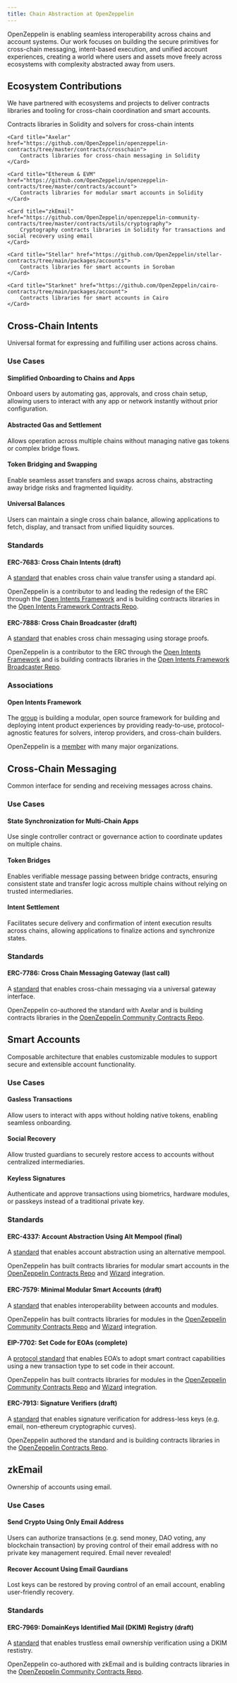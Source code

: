 ```yaml
---
title: Chain Abstraction at OpenZeppelin
---
```


OpenZeppelin is enabling seamless interoperability across chains and account systems. Our work focuses on building the secure primitives for cross-chain messaging, intent-based execution, and unified account experiences, creating a world where users and assets move freely across ecosystems with complexity abstracted away from users.

## Ecosystem Contributions

We have partnered with ecosystems and projects to deliver contracts libraries and tooling for cross-chain coordination and smart accounts.

<Cards>
    <Card title="Open Intents Framework" href="https://github.com/openintentsframework">
        Contracts libraries in Solidity and solvers for cross-chain intents
    </Card>

    <Card title="Axelar" href="https://github.com/OpenZeppelin/openzeppelin-contracts/tree/master/contracts/crosschain">
        Contracts libraries for cross-chain messaging in Solidity
    </Card>

    <Card title="Ethereum & EVM" href="https://github.com/OpenZeppelin/openzeppelin-contracts/tree/master/contracts/account">
        Contracts libraries for modular smart accounts in Solidity
    </Card>

    <Card title="zkEmail" href="https://github.com/OpenZeppelin/openzeppelin-community-contracts/tree/master/contracts/utils/cryptography">
        Cryptography contracts libraries in Solidity for transactions and social recovery using email
    </Card>

    <Card title="Stellar" href="https://github.com/OpenZeppelin/stellar-contracts/tree/main/packages/accounts">
        Contracts libraries for smart accounts in Soroban
    </Card>

    <Card title="Starknet" href="https://github.com/OpenZeppelin/cairo-contracts/tree/main/packages/account">
        Contracts libraries for smart accounts in Cairo
    </Card>
</Cards>

## Cross-Chain Intents

Universal format for expressing and fulfilling user actions across chains.

### Use Cases

#### Simplified Onboarding to Chains and Apps

Onboard users by automating gas, approvals, and cross chain setup, allowing users to interact with any app or network instantly without prior configuration.

#### Abstracted Gas and Settlement

Allows operation across multiple chains without managing native gas tokens or complex bridge flows.

#### Token Bridging and Swapping

Enable seamless asset transfers and swaps across chains, abstracting away bridge risks and fragmented liquidity.

#### Universal Balances

Users can maintain a single cross chain balance, allowing applications to fetch, display, and transact from unified liquidity sources.

### Standards

#### ERC-7683: Cross Chain Intents (draft)

A [standard](https://eips.ethereum.org/EIPS/eip-7683) that enables cross chain value transfer using a standard api.

OpenZeppelin is a contributor to and leading the redesign of the ERC through the [Open Intents Framework](https://www.openintents.xyz/The-Open-Intents-Framework-Intents-As-A-Public-Good-1976d35200d680fb8215f28775e067ec) and is building contracts libraries in the [Open Intents Framework Contracts Repo](https://github.com/openintentsframework/oif-contracts).

#### ERC-7888: Cross Chain Broadcaster (draft)

A [standard](https://eips.ethereum.org/EIPS/eip-7888) that enables cross chain messaging using storage proofs.

OpenZeppelin is a contributor to the ERC through the [Open Intents Framework](https://www.openintents.xyz/The-Open-Intents-Framework-Intents-As-A-Public-Good-1976d35200d680fb8215f28775e067ec) and is building contracts libraries in the [Open Intents Framework Broadcaster Repo](https://github.com/openintentsframework/broadcaster).

### Associations

#### Open Intents Framework

The [group](https://www.openintents.xyz/) is building a modular, open source framework for building and deploying intent product experiences by providing ready-to-use, protocol-agnostic features for solvers, interop providers, and cross-chain builders.

OpenZeppelin is a [member](https://www.openintents.xyz/#1976d35200d68051bfe5f0bdb3ced9bc) with many major organizations.

## Cross-Chain Messaging

Common interface for sending and receiving messages across chains.

### Use Cases

#### State Synchronization for Multi-Chain Apps

Use single controller contract or governance action to coordinate updates on multiple chains.

#### Token Bridges

Enables verifiable message passing between bridge contracts, ensuring consistent state and transfer logic across multiple chains without relying on trusted intermediaries.

#### Intent Settlement

Facilitates secure delivery and confirmation of intent execution results across chains, allowing applications to finalize actions and synchronize states.

### Standards

#### ERC-7786: Cross Chain Messaging Gateway (last call)

A [standard](https://eips.ethereum.org/EIPS/eip-7786) that enables cross-chain messaging via a universal gateway interface.

OpenZeppelin co-authored the standard with Axelar and is building contracts libraries in the [OpenZeppelin Community Contracts Repo](https://github.com/OpenZeppelin/openzeppelin-community-contracts/tree/master/contracts/crosschain).

## Smart Accounts

Composable architecture that enables customizable modules to support secure and extensible account functionality.

### Use Cases

#### Gasless Transactions

Allow users to interact with apps without holding native tokens, enabling seamless onboarding.

#### Social Recovery

Allow trusted guardians to securely restore access to accounts without centralized intermediaries.

#### Keyless Signatures

Authenticate and approve transactions using biometrics, hardware modules, or passkeys instead of a traditional private key.

### Standards

#### ERC-4337: Account Abstraction Using Alt Mempool (final)

A [standard](https://eips.ethereum.org/EIPS/eip-4337) that enables account abstraction using an alternative mempool.

OpenZeppelin has built contracts libraries for modular smart accounts in the [OpenZeppelin Contracts Repo](https://github.com/OpenZeppelin/openzeppelin-contracts/tree/master/contracts/account) and [Wizard](https://wizard.openzeppelin.com/#account) integration.

#### ERC-7579: Minimal Modular Smart Accounts (draft)

A [standard](https://eips.ethereum.org/EIPS/eip-7579) that enables interoperability between accounts and modules.

OpenZeppelin has built contracts libraries for modules in the [OpenZeppelin Community Contracts Repo](https://github.com/OpenZeppelin/openzeppelin-community-contracts/tree/master/contracts/account/modules) and [Wizard](https://wizard.openzeppelin.com/#account) integration.

#### EIP-7702: Set Code for EOAs (complete)

A [protocol standard](https://eips.ethereum.org/EIPS/eip-7702) that enables EOA’s to adopt smart contract capabilities using a new transaction type to set code in their account.

OpenZeppelin has built contracts libraries for modules in the [OpenZeppelin Community Contracts Repo](https://github.com/OpenZeppelin/openzeppelin-community-contracts/tree/master/contracts/account/modules) and [Wizard](https://wizard.openzeppelin.com/#account) integration.

#### ERC-7913: Signature Verifiers (draft)

A [standard](https://eips.ethereum.org/EIPS/eip-7913) that enables signature verification for address-less keys (e.g. email, non-ethereum cryptographic curves).

OpenZeppelin authored the standard and is building contracts libraries in the [OpenZeppelin Contracts Repo](https://github.com/OpenZeppelin/openzeppelin-contracts/tree/master/contracts/utils/cryptography/verifiers).

## zkEmail

Ownership of accounts using email.

### Use Cases

#### Send Crypto Using Only Email Address

Users can authorize transactions (e.g. send money, DAO voting, any blockchain transaction) by proving control of their email address with no private key management required. Email never revealed!

#### Recover Account Using Email Gaurdians

Lost keys can be restored by proving control of an email account, enabling user-friendly recovery.

### Standards

#### ERC-7969: DomainKeys Identified Mail (DKIM) Registry (draft)

A [standard](https://eips.ethereum.org/EIPS/eip-7969) that enables trustless email ownership verification using a DKIM restistry.

OpenZeppelin co-authored with zkEmail and is building contracts libraries in the [OpenZeppelin Community Contracts Repo](https://github.com/OpenZeppelin/openzeppelin-community-contracts/blob/master/contracts/utils/cryptography/DKIMRegistry.sol).
